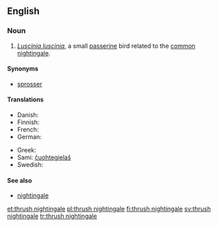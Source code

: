 ==English==
{{rfi}}
{{wikipedia}}

===Noun===
{{en-noun|head=[[thrush]] [[nightingale]]}}

# ''[[Luscinia luscinia]]'', a small [[passerine]] bird related to the [[common nightingale]].

====Synonyms====
* [[sprosser]]

====Translations====
{{trans-top|''Luscinia luscinia''}}
* Danish: {{t|da|nattergal|c}}
* Finnish: {{t+|fi|satakieli}}
* French: {{t+|fr|rossignol progné}}
* German: {{t|de|Sprosser|m}}
{{trans-mid}}
* Greek: {{t|el|τσιχλαηδόνι|n|tr=tsichlaïdóni}}
* Sami: [[čuohtegielaš]]
* Swedish: {{t+|sv|näktergal|c}}
{{trans-bottom}}

====See also====
* [[nightingale]]

[[et:thrush nightingale]]
[[pl:thrush nightingale]]
[[fi:thrush nightingale]]
[[sv:thrush nightingale]]
[[tr:thrush nightingale]]